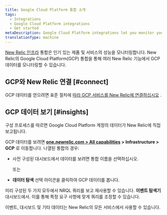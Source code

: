```yaml
---
title: Google Cloud Platform 통합 소개
tags:
  - Integrations
  - Google Cloud Platform integrations
  - Get started
metaDescription: Google Cloud Platform integrations let you monitor your GCP data in New Relic.
translationType: machine
---
```


[New Relic 인프라](/docs/infrastructure/new-relic-infrastructure/getting-started/introduction-new-relic-infrastructure) 통합은 인기 있는 제품 및 서비스의 성능을 모니터링합니다. New Relic의 Google Cloud Platform(GCP) 통합을 통해 여러 New Relic 기능에서 GCP 데이터를 모니터링할 수 있습니다.

## GCP와 New Relic 연결 [#connect]

GCP 데이터를 얻으려면 표준 절차에 [따라 GCP 서비스를 New Relic에 연결하십시오](/docs/infrastructure/gcp-integrations) .

## GCP 데이터 보기 [#insights]

구성 프로세스를 따르면 Google Cloud Platform 계정의 데이터가 New Relic에 직접 보고됩니다.

GCP 데이터를 보려면 **[one.newrelic.com > All capabilities](https://one.newrelic.com/all-capabilities) > Infrastructure > GCP** 로 이동합니다. 나열된 통합의 경우:

* 사전 구성된 대시보드에서 데이터를 보려면 통합 이름을 선택하십시오.

  또는

* **데이터 탐색** 선택 <Icon name="fe-database"/>아이콘을 클릭하여 GCP 데이터를 봅니다.

미리 구성된 두 가지 모두에서 NRQL 쿼리를 보고 재사용할 수 있습니다. <InlinePopover type="dashboards"/>**이벤트 탐색기** 대시보드에서. 이를 통해 특정 요구 사항에 맞게 쿼리를 조정할 수 있습니다.

이벤트, 대시보드 및 기타 데이터는 New Relic의 모든 서비스에서 사용할 수 있습니다.